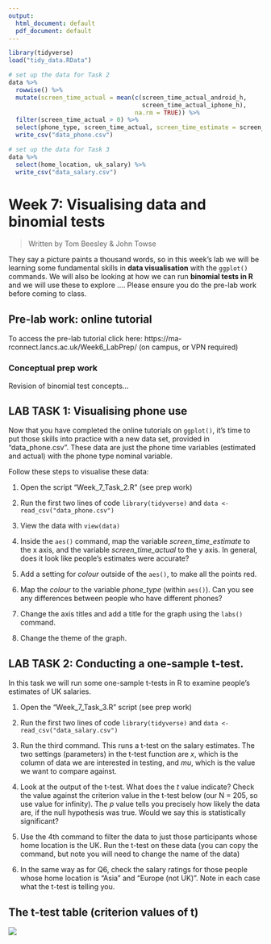```yaml
---
output:
  html_document: default
  pdf_document: default
---
```



```r
library(tidyverse)
load("tidy_data.RData")

# set up the data for Task 2
data %>% 
  rowwise() %>% 
  mutate(screen_time_actual = mean(c(screen_time_actual_android_h,
                                     screen_time_actual_iphone_h),
                                   na.rm = TRUE)) %>% 
  filter(screen_time_actual > 0) %>% 
  select(phone_type, screen_time_actual, screen_time_estimate = screen_time_estimate_h) %>% 
  write_csv("data_phone.csv")

# set up the data for Task 3
data %>% 
  select(home_location, uk_salary) %>% 
  write_csv("data_salary.csv")


```


# Week 7: Visualising data and binomial tests

> Written by Tom Beesley & John Towse

They say a picture paints a thousand words, so in this week's lab we will be learning some fundamental skills in **data visualisation** with the `ggplot()` commands.  We will also be looking at how we can run **binomial tests in R** and we will use these to explore .... Please ensure you do the pre-lab work before coming to class.

## Pre-lab work: online tutorial

To access the pre-lab tutorial click here: https://ma-rconnect.lancs.ac.uk/Week6_LabPrep/ (on campus, or VPN required)

### Conceptual prep work

Revision of binomial test concepts...

## LAB TASK 1: Visualising phone use

Now that you have completed the online tutorials on `ggplot()`, it's time to put those skills into practice with a new data set, provided in "data_phone.csv". These data are just the phone time variables (estimated and actual) with the phone type nominal variable.

Follow these steps to visualise these data: 

1. Open the script "Week_7_Task_2.R" (see prep work)

2. Run the first two lines of code `library(tidyverse)` and `data <- read_csv("data_phone.csv")`

3. View the data with `view(data)`

4. Inside the `aes()` command, map the variable *screen_time_estimate* to the x axis, and the variable *screen_time_actual* to the y axis. In general, does it look like people's estimates were accurate?

5. Add a setting for *colour* outside of the `aes()`, to make all the points red.

6. Map the *colour* to the variable *phone_type* (within `aes()`). Can you see any differences between people who have different phones?

7. Change the axis titles and add a title for the graph using the `labs()` command.

8. Change the theme of the graph.


## LAB TASK 2: Conducting a one-sample t-test.

In this task we will run some one-sample t-tests in R to examine people's estimates of UK salaries.

1. Open the "Week_7_Task_3.R" script (see prep work)

2. Run the first two lines of code `library(tidyverse)` and `data <- read_csv("data_salary.csv")`

3. Run the third command. This runs a t-test on the salary estimates. The two settings (parameters) in the t-test function are *x*, which is the column of data we are interested in testing, and *mu*, which is the value we want to compare against. 

4. Look at the output of the t-test. What does the *t* value indicate? Check the value against the criterion value in the t-test below (our N = 205, so use value for infinity). The *p* value tells you precisely how likely the data are, if the null hypothesis was true. Would we say this is statistically significant?

5. Use the 4th command to filter the data to just those participants whose home location is the UK. Run the t-test on these data (you can copy the command, but note you will need to change the name of the data)

6. In the same way as for Q6, check the salary ratings for those people whose home location is "Asia" and "Europe (not UK)". Note in each case what the t-test is telling you.

## The t-test table (criterion values of t)
![]("ttable.png")









